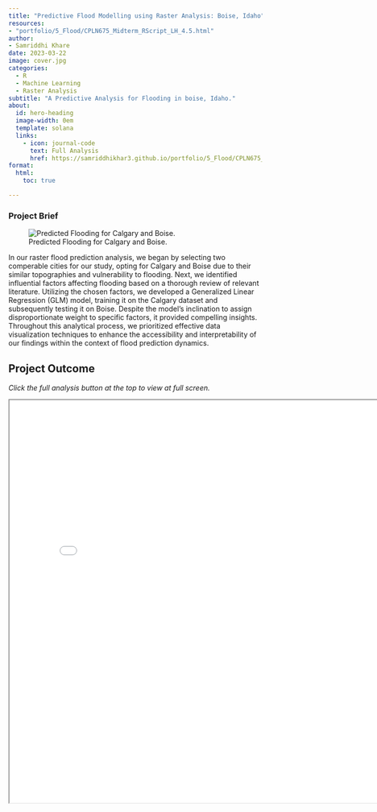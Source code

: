 ```yaml
---
title: "Predictive Flood Modelling using Raster Analysis: Boise, Idaho"
resources: 
- "portfolio/5_Flood/CPLN675_Midterm_RScript_LH_4.5.html"
author:
- Samriddhi Khare
date: 2023-03-22
image: cover.jpg
categories:
  - R
  - Machine Learning
  - Raster Analysis
subtitle: "A Predictive Analysis for Flooding in boise, Idaho."
about:
  id: hero-heading
  image-width: 0em
  template: solana
  links:
    - icon: journal-code
      text: Full Analysis
      href: https://samriddhikhar3.github.io/portfolio/5_Flood/CPLN675_Midterm_RScript_LH_4.5.html
format:
  html:
    toc: true

---
```


### Project Brief

![Predicted Flooding for Calgary and Boise.](both.png)


In our raster flood prediction analysis, we began by selecting two comperable cities for our study, opting for Calgary and Boise due to their similar topographies and vulnerability to flooding. Next, we identified influential factors affecting flooding based on a thorough review of relevant literature. Utilizing the chosen factors, we developed a Generalized Linear Regression (GLM) model, training it on the Calgary dataset and subsequently testing it on Boise. Despite the model's inclination to assign disproportionate weight to specific factors, it provided compelling insights. Throughout this analytical process, we prioritized effective data visualization techniques to enhance the accessibility and interpretability of our findings within the context of flood prediction dynamics.


## Project Outcome

*Click the full analysis button at the top to view at full screen.*

<iframe src="CPLN675_Midterm_RScript_LH_4.5.html" width="800" height="800">
  <p>Hi SOF</p>
</iframe>
